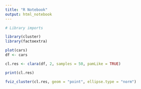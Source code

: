 ```yaml
---
title: "R Notebook"
output: html_notebook
---
```


```r
# Library imports

library(cluster)
library(factoextra)
```

```r
plot(cars)
df <- cars
```

```r
cl.res <- clara(df, 2, samples = 50, pamLike = TRUE)

```

```r
print(cl.res)
```

```r
fviz_cluster(cl.res, geom = "point", ellipse.type = "norm")
```
